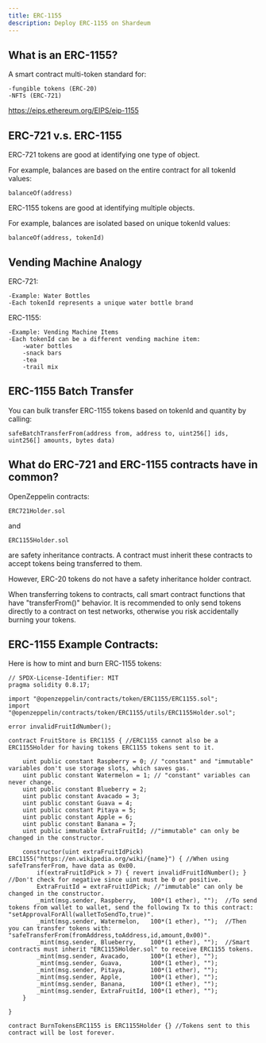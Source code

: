 ```yaml
---
title: ERC-1155
description: Deploy ERC-1155 on Shardeum
---
```


## What is an ERC-1155?

A smart contract multi-token standard for:
```
-fungible tokens (ERC-20)  
-NFTs (ERC-721)
```
https://eips.ethereum.org/EIPS/eip-1155

## ERC-721 v.s. ERC-1155

ERC-721 tokens are good at identifying one type of object.

For example, balances are based on the entire contract for all tokenId values:

```solidity
balanceOf(address)
```


ERC-1155 tokens are good at identifying multiple objects.

For example, balances are isolated based on unique tokenId values:

```solidity
balanceOf(address, tokenId)
```


## Vending Machine Analogy

ERC-721:
```
-Example: Water Bottles
-Each tokenId represents a unique water bottle brand
```
ERC-1155:
```
-Example: Vending Machine Items
-Each tokenId can be a different vending machine item:
    -water bottles
    -snack bars
    -tea
    -trail mix
```
## ERC-1155 Batch Transfer

You can bulk transfer ERC-1155 tokens based on tokenId and quantity by calling:

```solidity
safeBatchTransferFrom(address from, address to, uint256[] ids, uint256[] amounts, bytes data)
```


## What do ERC-721 and ERC-1155 contracts have in common?

OpenZeppelin contracts:
```
ERC721Holder.sol
```
and
```
ERC1155Holder.sol
```
are safety inheritance contracts. A contract must inherit these contracts to accept tokens being transferred to them.

However, ERC-20 tokens do not have a safety inheritance holder contract.

When transferring tokens to contracts, call smart contract functions that have "transferFrom()" behavior.
It is recommended to only send tokens directly to a contract on test networks, otherwise you risk accidentally burning your tokens.

## ERC-1155 Example Contracts:

Here is how to mint and burn ERC-1155 tokens:

```solidity
// SPDX-License-Identifier: MIT
pragma solidity 0.8.17;

import "@openzeppelin/contracts/token/ERC1155/ERC1155.sol";
import "@openzeppelin/contracts/token/ERC1155/utils/ERC1155Holder.sol";

error invalidFruitIdNumber();

contract FruitStore is ERC1155 { //ERC1155 cannot also be a ERC1155Holder for having tokens ERC1155 tokens sent to it.

    uint public constant Raspberry = 0; // "constant" and "immutable" variables don't use storage slots, which saves gas.
    uint public constant Watermelon = 1; // "constant" variables can never change.
    uint public constant Blueberry = 2;
    uint public constant Avacado = 3;
    uint public constant Guava = 4;
    uint public constant Pitaya = 5;
    uint public constant Apple = 6;
    uint public constant Banana = 7;
    uint public immutable ExtraFruitId; //"immutable" can only be changed in the constructor.

    constructor(uint extraFruitIdPick) ERC1155("https://en.wikipedia.org/wiki/{name}") { //When using safeTransferFrom, have data as 0x00.
        if(extraFruitIdPick > 7) { revert invalidFruitIdNumber(); } //Don't check for negative since uint must be 0 or positive.
        ExtraFruitId = extraFruitIdPick; //"immutable" can only be changed in the constructor.
        _mint(msg.sender, Raspberry,    100*(1 ether), "");  //To send tokens from wallet to wallet, send the following Tx to this contract: "setApprovalForAll(walletToSendTo,true)".
        _mint(msg.sender, Watermelon,   100*(1 ether), "");  //Then you can transfer tokens with: "safeTransferFrom(fromAddress,toAddress,id,amount,0x00)".
        _mint(msg.sender, Blueberry,    100*(1 ether), "");  //Smart contracts must inherit "ERC1155Holder.sol" to receive ERC1155 tokens.
        _mint(msg.sender, Avacado,      100*(1 ether), "");
        _mint(msg.sender, Guava,        100*(1 ether), "");
        _mint(msg.sender, Pitaya,       100*(1 ether), "");
        _mint(msg.sender, Apple,        100*(1 ether), "");
        _mint(msg.sender, Banana,       100*(1 ether), "");
        _mint(msg.sender, ExtraFruitId, 100*(1 ether), "");
    }

}

contract BurnTokensERC1155 is ERC1155Holder {} //Tokens sent to this contract will be lost forever.
```

